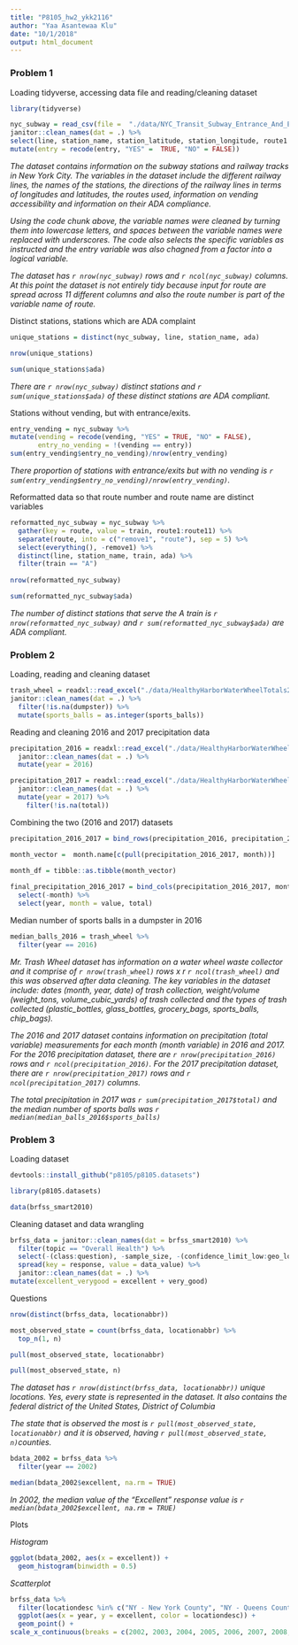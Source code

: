 ```yaml
---
title: "P8105_hw2_ykk2116"
author: "Yaa Asantewaa Klu"
date: "10/1/2018"
output: html_document
---
```


### Problem 1

Loading tidyverse, accessing data file and reading/cleaning dataset
```r
library(tidyverse) 

nyc_subway = read_csv(file =  "./data/NYC_Transit_Subway_Entrance_And_Exit_Data (1).csv") %>%
janitor::clean_names(dat = .) %>%
select(line, station_name, station_latitude, station_longitude, route1:route11, entry, vending, entrance_type, ada) %>%
mutate(entry = recode(entry, "YES" =  TRUE, "NO" = FALSE))
```

_The dataset contains information on the subway stations and railway tracks in New York City. The variables in the dataset include the different railway lines, the names of the stations, the directions of the railway lines in terms of longitudes and latitudes, the routes used, information on vending accessibility and information on their ADA compliance._ 

_Using the code chunk above, the variable names were cleaned by turning them into lowercase letters, and spaces between the variable names were replaced with underscores. The code also selects the specific variables as instructed and the entry variable was also chagned from a factor into a logical variable._

_The dataset has `r nrow(nyc_subway)` rows and `r ncol(nyc_subway)` columns. At this point the dataset is not entirely tidy because input for route are spread across 11 different columns and also the route number is part of the variable name of route._


Distinct stations, stations which are ADA complaint 
```r
unique_stations = distinct(nyc_subway, line, station_name, ada)

nrow(unique_stations)

sum(unique_stations$ada)
```
_There are `r nrow(nyc_subway)` distinct stations and `r sum(unique_stations$ada)` of these distinct stations are ADA compliant._

Stations without vending, but with entrance/exits. 
```r
entry_vending = nyc_subway %>%
mutate(vending = recode(vending, "YES" = TRUE, "NO" = FALSE),
       entry_no_vending = !(vending == entry))
sum(entry_vending$entry_no_vending)/nrow(entry_vending)       
```
_There proportion of stations with entrance/exits but with no vending is `r sum(entry_vending$entry_no_vending)/nrow(entry_vending)`._

Reformatted data so that route number and route name are distinct variables
```r
reformatted_nyc_subway = nyc_subway %>%
  gather(key = route, value = train, route1:route11) %>%
  separate(route, into = c("remove1", "route"), sep = 5) %>%
  select(everything(), -remove1) %>% 
  distinct(line, station_name, train, ada) %>% 
  filter(train == "A")
 
nrow(reformatted_nyc_subway)

sum(reformatted_nyc_subway$ada)
```
_The number of distinct stations that serve the A train is `r nrow(reformatted_nyc_subway)` and `r sum(reformatted_nyc_subway$ada)` are ADA compliant._



### Problem 2

Loading, reading and cleaning dataset
```r
trash_wheel = readxl::read_excel("./data/HealthyHarborWaterWheelTotals2017-9-26.xlsx", sheet = "Mr. Trash Wheel", range = "A2:N258") %>%
janitor::clean_names(dat = .) %>%
  filter(!is.na(dumpster)) %>%
  mutate(sports_balls = as.integer(sports_balls))
```

Reading and cleaning 2016 and 2017 precipitation data
```r
precipitation_2016 = readxl::read_excel("./data/HealthyHarborWaterWheelTotals2017-9-26.xlsx", sheet = "2016 Precipitation", range = "A2:B14") %>%
  janitor::clean_names(dat = .) %>%
  mutate(year = 2016) 

precipitation_2017 = readxl::read_excel("./data/HealthyHarborWaterWheelTotals2017-9-26.xlsx", sheet = "2017 Precipitation", range = "A2:B14") %>%  
  janitor::clean_names(dat = .) %>%
  mutate(year = 2017) %>%
    filter(!is.na(total))
```

Combining the two (2016 and 2017) datasets
```r
precipitation_2016_2017 = bind_rows(precipitation_2016, precipitation_2017)

month_vector =  month.name[c(pull(precipitation_2016_2017, month))]
 
month_df = tibble::as.tibble(month_vector) 

final_precipitation_2016_2017 = bind_cols(precipitation_2016_2017, month_df) %>%
  select(-month) %>%
  select(year, month = value, total)
```

Median number of sports balls in a dumpster in 2016
```r
median_balls_2016 = trash_wheel %>% 
  filter(year == 2016) 
```

_Mr. Trash Wheel dataset has information on a water wheel waste collector and it comprise of `r nrow(trash_wheel)` rows x r `r ncol(trash_wheel)` and this was observed after data cleaning. The key variables in the dataset include: dates (month, year, date) of trash collection, weight/volume (weight_tons, volume_cubic_yards) of trash collected and the types of trash collected (plastic_bottles, glass_bottles, grocery_bags, sports_balls, chip_bags)._

_The 2016 and 2017 dataset contains information on precipitation (total variable) measurements for each month (month variable) in 2016 and 2017. For the 2016 precipitation dataset, there are `r nrow(precipitation_2016)` rows and `r ncol(precipitation_2016)`. For the 2017 precipitation dataset, there are `r nrow(precipitation_2017)` rows and `r ncol(precipitation_2017)` columns._

_The total precipitation in 2017 was `r sum(precipitation_2017$total)` and the median number of sports balls was `r median(median_balls_2016$sports_balls)`_


### Problem 3

Loading dataset
```r
devtools::install_github("p8105/p8105.datasets")

library(p8105.datasets)

data(brfss_smart2010)
```

Cleaning dataset and data wrangling
```r
brfss_data = janitor::clean_names(dat = brfss_smart2010) %>%
  filter(topic == "Overall Health") %>%
  select(-(class:question), -sample_size, -(confidence_limit_low:geo_location)) %>%
  spread(key = response, value = data_value) %>%
  janitor::clean_names(dat = .) %>%   
mutate(excellent_verygood = excellent + very_good)
```

Questions 
```r
nrow(distinct(brfss_data, locationabbr))

most_observed_state = count(brfss_data, locationabbr) %>%
  top_n(1, n) 

pull(most_observed_state, locationabbr)   

pull(most_observed_state, n)
```
_The dataset has `r nrow(distinct(brfss_data, locationabbr))` unique locations. Yes, every state is represented in the dataset. It also contains the federal district of the United States, District of Columbia_

_The state that is observed the most is `r pull(most_observed_state, locationabbr)` and it is observed, having `r pull(most_observed_state, n)`counties._


```r
bdata_2002 = brfss_data %>% 
  filter(year == 2002)

median(bdata_2002$excellent, na.rm = TRUE) 
```
_In 2002, the median value of the "Excellent" response value is `r median(bdata_2002$excellent, na.rm = TRUE)`_


Plots 

_Histogram_
```r
ggplot(bdata_2002, aes(x = excellent)) + 
  geom_histogram(binwidth = 0.5)
```

_Scatterplot_
```r
brfss_data %>% 
  filter(locationdesc %in% c("NY - New York County", "NY - Queens County"), year %in% c("2002":"2012")) %>% 
  ggplot(aes(x = year, y = excellent, color = locationdesc)) +
  geom_point() +
scale_x_continuous(breaks = c(2002, 2003, 2004, 2005, 2006, 2007, 2008, 2009, 2010))
```


